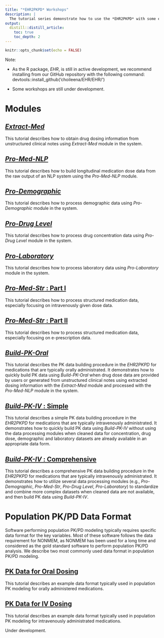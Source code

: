 ```yaml
---
title: "*EHR2PKPD* Workshops"
description: |
  The tutorial series demonstrate how to use the *EHR2PKPD* with some examples in EHR package.
output:
  distill::distill_article:
    toc: true
    toc_depth: 2
---
```


```r
knitr::opts_chunk$set(echo = FALSE)
```

Note:

- As the R package, *EHR*, is still in active development, we recommend installing from our GitHub repository with the following command:
devtools::install_github('choileena/EHR/EHR/')

- Some workshops are still under development.

# Modules

## [*Extract-Med*](Extract-Med.html)
This tutorial describes how to obtain drug dosing information from unstructured clinical notes using *Extract-Med* module in the system.

## [*Pro-Med-NLP*](Pro-Med-NLP.html)
This tutorial describes how to build longitudinal medication dose data from the raw output of an NLP system using the *Pro-Med-NLP* module.

## [*Pro-Demographic*](Pro-Demographic.html)
This tutorial describes how to process demographic data using *Pro-Demographic* module in the system.

## [*Pro-Drug Level*](Pro-DrugLevel.html)
This tutorial describes how to process drug concentration data using *Pro-Drug Level* module in the system.

## [*Pro-Laboratory*](Pro-Laboratory.html)
This tutorial describes how to process laboratory data using *Pro-Laboratory* module in the system.

## [*Pro-Med-Str* : Part I](Pro-Med-Str-Part1.html)
This tutorial describes how to process structured medication data, especially focusing on intravenously given dose data. 

## [*Pro-Med-Str* : Part II](Pro-Med-Str-Part2.html)
This tutorial describes how to process structured medication data, especially focusing on e-prescription data.

## [*Build-PK-Oral*](Build-PK-Oral.html)
This tutorial describes the PK data building procedure in the *EHR2PKPD* for medications that are typically orally administrated. It demonstrates how to quickly build PK data using *Build-PK-Oral* when drug dose data are provided by users or generated from unstructured clinical notes using extracted dosing information with the *Extract-Med* module and processed with the *Pro-Med-NLP* module in the system.

## [*Build-PK-IV* : Simple](Build-PK-IV-simple.html)
This tutorial describes a simple PK data building procedure in the *EHR2PKPD* for medications that are typically intravenously administrated. It demonstrates how to quickly build PK data using *Build-PK-IV* without using the data processing modules when cleaned data for concentration, drug dose, demographic and laboratory datasets are already available in an appropriate data form.

## [*Build-PK-IV* : Comprehensive](Build-PK-IV-comprehensive.html)
This tutorial describes a comprehensive PK data building procedure in the *EHR2PKPD* for medications that are typically intravenously administrated. It demonstrates how to utilize several data processing modules (e.g., *Pro-Demographic*, *Pro-Med-Str*, *Pro-Drug Level*, *Pro-Laboratory*) to standardize and combine more complex datasets when cleaned data are not available, and then build PK data using *Build-PK-IV*.

# Population PK/PD Data Format
Software performing population PK/PD modeling typically requires specific data format for the key variables. Most of these software follows the data requirement for NONMEM, as NONMEM has been used for a long time and considered as the gold standard software to perform population PK/PD analysis. We describe two most commonly used data format in population PK/PD modeling.

## [PK Data for Oral Dosing](PK-Data-Oral-Dosing.html)
This tutorial describes an example data format typically used in population PK modeling for orally administered medications.

## [PK Data for IV Dosing](PK-Data-IV-Dosing.html)
This tutorial describes an example data format typically used in population PK modeling for intravenously administrated medications.

Under development.

